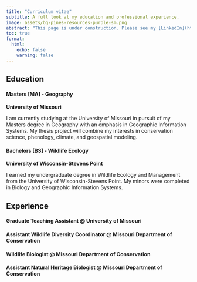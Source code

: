 ```yaml
---
title: "Curriculum vitae"
subtitle: A full look at my education and professional experience.
image: assets/bg-pines-resources-purple-sm.png
abstract: "This page is under construction. Please see my [LinkedIn](https://www.linkedin.com/in/benjamintjepkes/) for my full profile."
toc: true
format:
  html:
    echo: false
    warning: false
---
```


<!-- {{< pdf resume-example.pdf width=100% height=600 border=2 >}} -->

## Education

#### **Masters [MA] - Geography**

**University of Missouri**

I am currently studying at the University of Missouri in pursuit of my Masters degree in Geography with an emphasis in Geographic Information Systems. My thesis project will combine my interests in conservation science, phenology, climate, and geospatial modeling.

#### **Bachelors [BS] - Wildlife Ecology**

**University of Wisconsin-Stevens Point**

I earned my undergraduate degree in Wildlife Ecology and Management from the University of Wisconsin-Stevens Point. My minors were completed in Biology and Geographic Information Systems.

## Experience

#### **Graduate Teaching Assistant** @ University of Missouri
#### **Assistant Wildlife Diversity Coordinator** @ Missouri Department of Conservation
#### **Wildlife Biologist** @ Missouri Department of Conservation
#### **Assistant Natural Heritage Biologist** @ Missouri Department of Conservation